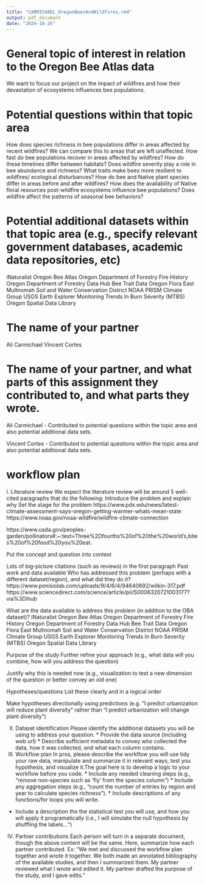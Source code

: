 ```yaml
---
title: "CARMICHAEL_OregonBeesAndWildfires.rmd"
output: pdf_document
date: "2024-10-26"
---
```


# General topic of interest in relation to the Oregon Bee Atlas data 
We want to focus our project on the impact of wildfires and how their devastation of ecosystems influences bee populations.

# Potential questions within that topic area
How does species richness in bee populations differ in areas affected by recent wildfires? We can compare this to areas that are left unaffected.
How fast do bee populations recover in areas affected by wildfires? How do these timelines differ between habitats?
Does wildfire severity play a role in bee abundance and richness?
What traits make bees more resilient to wildfires/ ecological disturbances?
How do bee and Native plant species differ in areas before and after wildfires?
How does the availability of Native floral resources post-wildfire ecosystems influence bee populations?
Does wildfire affect the patterns of seasonal bee behaviors? 

# Potential additional datasets within that topic area (e.g., specify relevant government databases, academic data repositories, etc)

iNaturalist
Oregon Bee Atlas
Oregon Department of Forestry Fire History
Oregon Department of Forestry Data Hub
Bee Trait Data
Oregon Flora
East Multnomah Soil and Water Conservation District
NOAA
PRISM Climate Group
USGS Earth Explorer
Monitoring Trends In Burn Severity (MTBS)
Oregon Spatial Data Library

# The name of your partner 
Ali Carmichael
Vincent Cortes

# The name of your partner, and what parts of this assignment they contributed to, and what parts they wrote. 

Ali Carmichael - Contributed to potential questions within the topic area and also potential additional data sets.

Vincent Cortes - Contributed to potential questions within the topic area and also potential additional data sets. 

# workflow plan
I. Literature review
We expect the literature review will be around 5 well-cited paragraphs that do the following:
Introduce the problem and explain why
Set the stage for the problem
https://www.pdx.edu/news/latest-climate-assessment-says-oregon-getting-warmer-whats-mean-state
https://www.noaa.gov/noaa-wildfire/wildfire-climate-connection


https://www.usda.gov/peoples-garden/pollinators#:~:text=Three%2Dfourths%20of%20the%20world's,bites%20of%20food%20you%20eat.

Put the concept and question into context


Lots of big-picture citations (such as reviews) in the first paragraph
Past work and data available
Who has addressed this problem (perhaps with a different dataset/region), and what did they do it?
https://www.ponisiolab.com/uploads/9/4/6/4/94640692/wilkin-317.pdf
https://www.sciencedirect.com/science/article/pii/S0006320721003177?via%3Dihub

What are the data available to address this problem (in addition to the OBA dataset)?
iNaturalist
Oregon Bee Atlas
Oregon Department of Forestry Fire History
Oregon Department of Forestry Data Hub
Bee Trait Data
Oregon Flora
East Multnomah Soil and Water Conservation District
NOAA
PRISM Climate Group
USGS Earth Explorer
Monitoring Trends In Burn Severity (MTBS)
Oregon Spatial Data Library

Purpose of the study
Further refine your approach (e.g., what data will you combine, how will you address the question)


Justify why this is needed now (e.g., visualization to test a new dimension of the question or better convey an old one)

Hypotheses/questions
List these clearly and in a logical order


Make hypotheses directionally using predictions (e.g. “I predict urbanization will reduce plant diversity” rather than “I predict urbanization will change plant diversity”)

II. Dataset identification
Please identify the additional datasets you will be using to address your question. * Provide the data source (including web url) * Describe sufficient metadata to convey who collected the data, how it was collected, and what each column contains.
III. Workflow plan
In pros, please describe the workflow you will use tidy your raw data, manipulate and summarize it in relevant ways, test you hypothesis, and visualize it.The goal here is to develop a logic to your workflow before you code. * Include any needed cleaning steps (e.g., “remove non-species such as ‘fly’ from the species column”) * Include any aggregation steps (e.g., “count the number of entries by region and year to calculate species richness”). * Include descriptions of any functions/for loops you will write.
* Include a description the the statistical test you will use, and how you will apply it programatically (i.e., I will simulate the null hypothesis by shuffling the labels…“)
 
IV. Partner contributions
Each person will turn in a separate document, though the above content will be the same. Here, summarize how each partner contributed. Ex: "We met and discussed the workflow plan together and wrote it together. We both made an annotated bibliography of the available studies, and then I summarized them. My partner reviewed what I wrote and edited it. My partner drafted the purpose of the study, and I gave edits."
